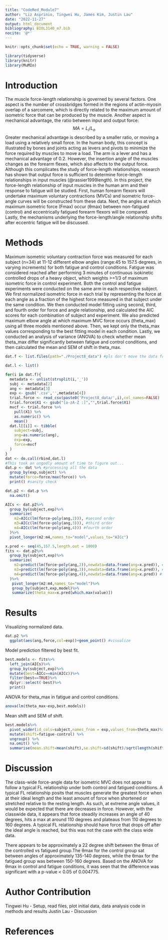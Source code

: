 ```yaml
---
title: "CodeRed_Module7"
author: "Liz Asprinio, Tingwei Hu, James Kim, Justin Lau"
date: "2022-11-27"
output: html_document
bibliography: BIOL3140_m7.bib
nocite: '@*'
---
```


```r
knitr::opts_chunk$set(echo = TRUE, warning = FALSE)
```

```r
library(tidyverse)
library(knitr)
library(MuMIn)
```

# Introduction
The muscle force-length relationship is governed by several factors. One aspect is the number of crossbridges formed in the regions of actin-myosin overlap of a sarcomere, which is directly related to the maximum amount of isometric force that can be produced by the muscle. Another aspect is mechanical advantage, the ratio between input and output force:
				$$MA = L_i/L_o$$
Greater mechanical advantage is described by a smaller ratio, or moving a load using a relatively small force. In the human body, this concept is illustrated by bones and joints acting as levers and pivots to minimize the force required by muscles to move a load. The arm is a lever and has a mechanical advantage of 0.2. However, the insertion angle of the muscles changes as the forearm flexes, which also affects to the output force. Although this complicates the study of force-length relationships, research has shown that output force is sufficient to determine force-length relationships in input muscles (@rassier1999length).
In this project, the force-length relationship of input muscles in the human arm and their response to fatigue will be studied. First, human forearm flexors will undertake maximum voluntary contractions (MVCs) and isometric force-angle curves will be constructed from these data. Next, the angles at which maximum isometric force (Fmax) occur (θmax) between non-fatigued (control) and eccentrically fatigued forearm flexors will be compared. Lastly, the mechanisms underlying the force-length/angle relationship shifts after eccentric fatigue will be discussed.

# Methods
Maximum isometric voluntary contraction force was measured for each subject (n=34) at 11-12 different elbow angles (range:45 to 157.5 degrees, in varying increments) for both fatigue and control conditions. Fatigue was considered reached after performing 3 minutes of continuous isokinetic controlled drops of a heavy object, which weights >=1/3 of maximum isometric force in control experiment. Both the control and fatigue experiments were conducted on the same arm in each respective subject.  
We first normalized isometric force in each trial by representing the force at each angle as a fraction of the highest force measured in that subject under the same condition. We then conducted model fitting using second, third, and fourth order for force and angle relationship, and calculated the AIC scores for each combination of subject and experiment. We also predicted maximum elbow angle at which maximum MVC force occurs (theta_max) using all three models mentioned above. Then, we kept only the theta_max values corresponding to the best fitting model in each condition. Lastly, we conducted an analysis of variance (ANOVA) to check whether mean theta_max differ significantly between fatigue and control conditions, and then calculated the mean and SEM of shift in theta_max. 
```r
dat.f <- list.files(path="./Project8_data") #pls don't move the data folder

dat.l <- list()

for(i in dat.f){
  metadata <- unlist(strsplit(i,'_'))
  subj <- metadata[2]
  ang <- metadata[3]
  exp <- gsub('.csv','',metadata[4])
  trial.force <- read_csv(paste0('Project8_data/',i),col_names=FALSE)
  trial.force$X1 <- gsub("[a-zA-Z :]","",trial.force$X1)
  mvcf <- trial.force %>% 
    pull(X1) %>% 
    as.numeric() %>% 
    mean()
  dat.l[[i]] <- tibble(
    subject=subj,
    ang=as.numeric(ang),
    exp=exp,
    force=mvcf
  )
}
dat <- do.call(rbind,dat.l)
#This took an ungodly amount of time to figure out...
dat.p <- dat %>% #processing all the data
  group_by(exp,subject) %>% 
  mutate(force=force/max(force)) %>% 
  print() #sanity check
```

```r
dat.p2 <- dat.p %>% 
  na.omit()
```

```r
AICs <- dat.p2%>%
  group_by(subject,exp)%>%
  summarize(
    m2=AICc(lm(force~poly(ang,2))), #second order
    m3=AICc(lm(force~poly(ang,3))), #third order
    m4=AICc(lm(force~poly(ang,4))) #fourth order
  )%>%
  pivot_longer(m2:m4,names_to="model",values_to="AICc")
```

```r
x.pred <- seq(45,157.5,length.out = 1000)
fits <- dat.p2%>%
  group_by(subject,exp)%>%
  summarize(
    m2=predict(lm(force~poly(ang,2)),newdata=data.frame(ang=x.pred)), #second order
    m3=predict(lm(force~poly(ang,3)),newdata=data.frame(ang=x.pred)), #third order
    m4=predict(lm(force~poly(ang,4)),newdata=data.frame(ang=x.pred)) #fourth order
  )%>%
   pivot_longer(m2:m4,names_to="model")%>%
   group_by(subject,exp,model)%>%
   summarize(theta_max=x.pred[which.max(value)])
```

# Results
Visualizing normalized data.
```r
dat.p2 %>%
  ggplot(aes(ang,force,col=exp))+geom_point() #visualize
```

Model prediction filtered by best fit.
```r
best.models <- fits%>%
  left_join(AICs)%>%
  group_by(subject,exp)%>%
  mutate(best=AICc==min(AICc))%>%
  filter(best==TRUE)%>%
  dplyr::select(-best)%>%
  print()
```

ANOVA for theta_max in fatigue and control conditions. 
```r
anova(lm(theta_max~exp,best.models))
```

Mean shift and SEM of shift. 
```r
best.models%>%
  pivot_wider(id_cols=subject,names_from = exp,values_from=theta_max)%>%
  mutate(shift=fatigue-control) %>% 
  ungroup() %>%
  na.omit() %>% 
  summarise(mean.shift=mean(shift),se.shift=sd(shift)/sqrt(length(shift)))
```

# Discussion

The class-wide force-angle data for isometric MVC does not appear to follow a typical FL relationship under both control and fatigued conditions. A typical FL relationship posits that muscles generate the greatest force when at their ideal length and the least amount of force when shortened or stretched relative to the resting length. As such, at extreme angle values, it would be expected that there are decreases in force. However, with the classwide data, it appears that force steadily increases an angle of 40 degrees, hits a max at around 110 degrees and plateaus from 110 degrees to 160 degrees. A typical FL relationship should have force that drops off after the ideal angle is reached, but this was not the case with the class wide data. 

There appears to be approximately a 22 degree shift between the θmax of the controlled vs fatigued group.The θmax for the control group sat between angles of approximately 135-140 degrees, while the θmax for the fatigued group was between 150-160 degrees. Based on the ANOVA for θmax in control and fatigue conditions, it was seen that the difference was significant with a p-value < 0.05 of 0.004775.

# Author Contribution
Tingwei Hu - Setup, read files, plot initial data, data analysis code in methods and results
Justin Lau - Discussion


# References